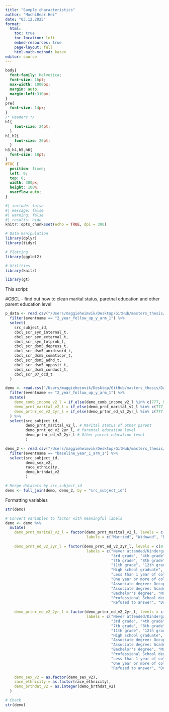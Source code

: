 ```yaml
---
title: "Sample characteristics"
author: "MochiBear.Hei"
date: "03.12.2025"
format:
  html:
    toc: true
    toc-location: left
    embed-resources: true
    page-layout: full
    html-math-method: katex
editor: source
---
```


```css
body{
  font-family: Helvetica;
  font-size: 16pt;
  max-width: 1000px;
  margin: auto;
  margin-left:310px;
}
pre{
  font-size: 14px;
}
/* Headers */
h1{
    font-size: 24pt;
  }
h1,h2{
    font-size: 20pt;
  }
h3,h4,h5,h6{
  font-size: 18pt;
}
#TOC {
  position: fixed;
  left: 0;
  top: 0;
  width: 300px;
  height: 100%;
  overflow:auto;
}
```

```r
#| include: false
#| message: false
#| warning: false
#| results: hide
knitr::opts_chunk$set(echo = TRUE, dpi = 300)

# Data manipulation
library(dplyr)
library(tidyr)

# Plotting
library(ggplot2)

# Utilities
library(knitr)

library(gt)
```

This script:


#CBCL
 - find out how to clean marital status, paretnal education and other parent education level 
```r
p_data <- read.csv("/Users/maggieheimvik/Desktop/GitHub/masters_thesis/Data/core/mental-health/mh_p_cbcl.csv")%>%
  filter(eventname == "2_year_follow_up_y_arm_1") %>%
  select(
    src_subject_id,
    cbcl_scr_syn_internal_t, 
    cbcl_scr_syn_external_t, 
    cbcl_scr_syn_totprob_t, 
    cbcl_scr_dsm5_depress_t, 
    cbcl_scr_dsm5_anxdisord_t, 
    cbcl_scr_dsm5_somaticpr_t, 
    cbcl_scr_dsm5_adhd_t, 
    cbcl_scr_dsm5_opposit_t, 
    cbcl_scr_dsm5_conduct_t, 
    cbcl_scr_07_ocd_t
  )

demo <- read.csv("/Users/maggieheimvik/Desktop/GitHub/masters_thesis/Data/core/abcd-general/abcd_p_demo.csv") %>%
  filter(eventname == "2_year_follow_up_y_arm_1") %>%
  mutate(
    demo_comb_income_v2_l = if_else(demo_comb_income_v2_l %in% c(777, 999), NA_real_, demo_comb_income_v2_l),
    demo_prnt_marital_v2_l = if_else(demo_prnt_marital_v2_l %in% c(777, 999), NA_real_, demo_prnt_marital_v2_l),
    demo_prtnr_ed_v2_2yr_l = if_else(demo_prtnr_ed_v2_2yr_l %in% c(777, 999), NA_real_, demo_prtnr_ed_v2_2yr_l)
  ) %>%
  select(src_subject_id, 
         demo_prnt_marital_v2_l, # Marital status of other parent
         demo_prnt_ed_v2_2yr_l, # Parental education level
         demo_prtnr_ed_v2_2yr_l # Other parent education level 
         ) 

demo_2 <- read.csv("/Users/maggieheimvik/Desktop/GitHub/masters_thesis/Data/core/abcd-general/abcd_p_demo.csv") %>%
  filter(eventname == "baseline_year_1_arm_1") %>%
  select(src_subject_id, 
         demo_sex_v2, 
         race_ethnicity, 
         demo_brthdat_v2
         ) 

# Merge datasets by src_subject_id
demo <- full_join(demo, demo_2, by = "src_subject_id")

```




Formatting variables
```r
str(demo)

# Convert variables to factor with meaningful labels
demo <- demo %>%
  mutate(
    demo_prnt_marital_v2_l = factor(demo_prnt_marital_v2_l, levels = c(1, 2, 3, 4, 5, 6, 777),
                                    labels = c("Married", "Widowed", "Divorced", "Separated", "Never married", "Living with partner", "Refused to answer")),
    
    demo_prnt_ed_v2_2yr_l = factor(demo_prnt_ed_v2_2yr_l, levels = c(0:14, 16:23, 777, 999),
                                    labels = c("Never attended/Kindergarten only", "1st grade", "2nd grade", 
                                               "3rd grade", "4th grade", "5th grade", "6th grade", 
                                               "7th grade", "8th grade", "9th grade", "10th grade", 
                                               "11th grade", "12th grade, no diploma", 
                                               "High school graduate", "GED or equivalent", 
                                               "Less than 1 year of college credit/post-secondary education", 
                                               "One year or more of college credit, no degree",
                                               "Associate degree: Occupational, Technical, or Vocational", 
                                               "Associate degree: Academic Program", 
                                               "Bachelor's degree", "Master's degree",
                                               "Professional School degree", "Doctoral degree", 
                                               "Refused to answer", "Don't Know")),
    
    demo_prtnr_ed_v2_2yr_l = factor(demo_prtnr_ed_v2_2yr_l, levels = c(0:14, 16:23, 777, 999),
                                    labels = c("Never attended/Kindergarten only", "1st grade", "2nd grade", 
                                               "3rd grade", "4th grade", "5th grade", "6th grade", 
                                               "7th grade", "8th grade", "9th grade", "10th grade", 
                                               "11th grade", "12th grade, no diploma", 
                                               "High school graduate", "GED or equivalent", 
                                               "Associate degree: Occupational, Technical, or Vocational",
                                               "Associate degree: Academic Program", 
                                               "Bachelor's degree", "Master's degree",
                                               "Professional School degree", "Doctoral degree", 
                                               "Less than 1 year of college credit/post-secondary education", 
                                               "One year or more of college credit, no degree",
                                               "Refused to answer", "Don't Know")),

    demo_sex_v2 = as.factor(demo_sex_v2),      
    race_ethnicity = as.factor(race_ethnicity),  
    demo_brthdat_v2 = as.integer(demo_brthdat_v2) 
  )

# Check
str(demo)

```


```r

```


```r

```


```r

```


```r

```


```r

```


```r

```


```r

```



